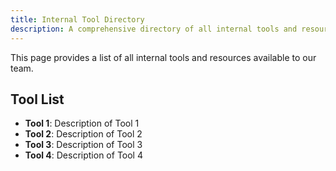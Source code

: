 ```yaml
---
title: Internal Tool Directory
description: A comprehensive directory of all internal tools and resources.
---
```


This page provides a list of all internal tools and resources available to our team.

## Tool List

- **Tool 1**: Description of Tool 1
- **Tool 2**: Description of Tool 2
- **Tool 3**: Description of Tool 3
- **Tool 4**: Description of Tool 4
